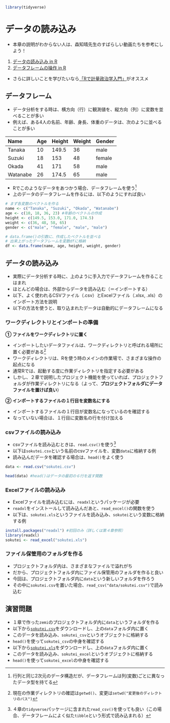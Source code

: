 ```r
library(tidyverse)
```

# データの読み込み

- 本章の説明がわからない人は、森知晴先生のすばらしい動画たちを参考にしよう！
1. [データの読み込み in R](https://youtu.be/FugazO_rL7c)  
1. [データフレームの操作 in R](https://youtu.be/96AZJmGNass)  

- さらに詳しいことを学びたいなら[「Rで計量政治学入門」](https://shohei-doi.github.io/quant_polisci/index.html)がオススメ

## データフレーム

- データ分析をする時は、横方向（行）に観測値を、縦方向（列）に変数を並べることが多い
- 例えば、ある4人の名前、年齢、身長、体重のデータは、次のように並べることが多い

|Name|Age|Height|Weight|Gender|
|:----|:----|:----|:----|:----|
|Tanaka|10|149.5|36|male|
|Suzuki|18|153|48|female|
|Okada|41|171|58|male|
|Watanabe|26|174.5|65|male|


- Rでこのようなデータをあつかう場合、データフレームを使う[^1]
- 上のデータのデータフレームを作るには、以下のようにすれば良い

```r
# まず各変数のベクトルを作る
name <- c("Tanaka", "Suzuki", "Okada", "Watanabe")
age <- c(10, 18, 36, 23) #年齢のベクトルの作成
height <- c(149.5, 153.0, 171.0, 174.5)
weight <- c(36, 48, 58, 65)
gender <- c("male", "female", "male", "male") 

# data.frame()の引数に、作成したベクトルを並べる
# 出来上がったデータフレームを変数dfに格納
df <- data.frame(name, age, height, weight, gender)
```


## データの読み込み

- 実際にデータ分析する時に、上のように手入力でデータフレームを作ることはまれ
- ほとんどの場合は、外部からデータを読み込む（＝インポートする）
- 以下、よく使われるCSVファイル（.csv）とExcelファイル（.xlsx, .xls）のインポート方法を説明
- 以下の方法を使うと、取り込まれたデータは自動的にデータフレームになる

### ワークディレクトリとインポートの準備

**① ファイルをワークディレクトリに置く**  
  
- インポートしたいデータファイルは、ワークディレクトリと呼ばれる場所に置く必要がある[^2]
- ワークディレクトリは、Rを使う時のメインの作業場で、さまざまな操作の起点になる
- 通常Rでは、起動する度に作業ディレクトリを指定する必要がある
- しかし、２章で説明したプロジェクト機能を使っていれば、プロジェクトフォルダが作業ディレクトリになる（よって、**プロジェクトフォルダにデータファイルを置けば良い**）  
  
**② インポートするファイルの１行目を変数名にする**   
  
- インポートするファイルの１行目が変数名になっているのを確認する
- なっていない場合は、１行目に変数名の行を付け加える

### csvファイルの読み込み

- csvファイルを読み込むときは、`read.csv()`を使う[^3]
- 以下は`sokutei.csv`という名前のcsvファイルを、変数`data`に格納する例
- 読み込んだデータを確認する場合は、`head()`をよく使う


```r
data <- read.csv("sokutei.csv")

head(data) #head()はデータの最初の６行を返す関数
```

### Excelファイルの読み込み

- Excelファイルを読み込むには、`readxl`というパッケージが必要
- `readxl`をインストールして読み込んだあと、`read_excel()`の関数を使う
- 以下は、`sokutei.xls`というファイルを読み込み、`sokutei`という変数に格納する例

```r
install.packages("readxl") #初回のみ（詳しくは第４章参照）
library(readxl)
sokutei <- read_excel("sokutei.xls")
```

### ファイル保管用のフォルダを作る

- プロジェクトフォルダ内は、さまざまなファイルで溢れがち
- だから、プロジェクトフォルダ内にファイル保管用のフォルダを作ると良い
- 今回は、プロジェクトフォルダ内に`data`という新しいフォルダを作ろう
- その中に`sokutei.csv`を置いた場合、`read_csv("data/sokutei.csv")`で読み込む

## 演習問題
  
- １章で作った`zemi`のプロジェクトフォルダ内に`data`というフォルダを作る
- 以下から[`sokutei.csv`](https://www.dropbox.com/s/8fy2dbnurinract/shitaisokutei.csv?dl=0 )をダウンロードし、上の`data`フォルダ内に置く
- このデータを読み込み、`sokutei_csv`というオブジェクトに格納する
- `head()`を使って`sokutei_csv`の中身を確認する
- 以下から[`sokutei.xls`](https://www.dropbox.com/s/m4m4etyd81pnpq6/sokutei.xls?dl=0)をダウンロードし、上の`data`フォルダ内に置く
- このデータを読み込み、`sokutei_excel`というオブジェクトに格納する
- `head()`を使って`sokutei_excel`の中身を確認する


<!-- ```{r} -->
<!-- sokutei_csv <- read.csv("data/sokutei.csv") -->
<!-- head(sokutei_csv) -->
<!-- #install.packages("readxl") #初回のみ（詳しくは第４章参照） -->
<!-- library(readxl) -->
<!-- sokutei_excel <- read_excel("data/sokutei.xls") -->
<!-- head(sokutei_excel) -->
<!-- ``` -->



[^1]: 行列と同じ2次元のデータ構造だが、データフレームは列(変数)ごとに異なったデータ型を持てる
[^2]: 現在の作業ディレクトリの確認は`getwd()`、変更は`setwd("変更後のディレクトリのパス")`
[^3]: ４章の`tidyverse`パッケージに含まれた`read_csv()`を使っても良い（この場合、データフレームによく似た`tibble`という形式で読み込まれる）